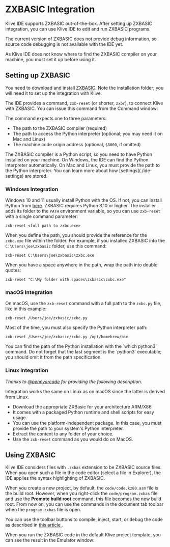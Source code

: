 
# ZXBASIC Integration

Klive IDE supports ZXBASIC out-of-the-box. After setting up ZXBASIC integration, you can use Klive IDE to edit and run ZXBASIC programs.

<Callout type="info" emoji="💡">
The current version of ZXBASIC does not provide debug information, so source code debugging is not available with the IDE yet.
</Callout>

As Klive IDE does not know where to find the ZXBASIC compiler on your machine, you must set it up before using it.

## Setting up ZXBASIC

You need to download and install [ZXBASIC](https://zxbasic.readthedocs.io/en/latest/archive/). Note the installation folder; you will need it to set up the integration with Klive.

The IDE provides a command, `zxb-reset` (or shorter, `zxbr`), to connect Klive with ZXBASIC. You can issue this command from the Command window:

<ClickableImage src="/images/working-with-ide/zxb-reset.png" width="770" />

The command expects one to three parameters:
- The path to the ZXBASIC compiler (required)
- The path to access the Python interpreter (optional; you may need it on Mac and Linux)
- The machine code origin address (optional, `$8000`, if omitted)

<Callout type="info" emoji="💡">
The ZXBASIC compiler is a Python script, so you need to have Python installed on your machine. On Windows, the IDE can find the Python interpreter automatically. On Mac and Linux, you must provide the path to the Python interpreter.
</Callout>

<Callout type="info" emoji="💡">
You can learn more about how [settings](./ide-settings) are stored.
</Callout>

### Windows Integration

Windows 10 and 11 usually install Python with the OS. If not, you can install Python from [here](https://www.python.org/downloads/). ZXBASIC requires Python 3.10 or higher. The installer adds its folder to the `PATH` environment variable, so you can use `zxb-reset` with a single command parameter:

```text
zxb-reset <full path to zxbc.exe>
```

When you define the path, you should provide the reference for the `zxbc.exe` file within the folder. For example, if you installed ZXBASIC into the `C:\Users\joe\zxbasic` folder, use this command:

```text
zxb-reset C:\Users\joe\zxbasic\zxbc.exe
```

When you have a space anywhere in the path, wrap the path into double quotes:

```text
zxb-reset "C:\My folder with spaces\zxbasic\zxbc.exe"
```

### macOS Integration

On macOS, use the `zxb-reset` command with a full path to the `zxbc.py` file, like in this example:

```text
zxb-reset /Users/joe/zxbasic/zxbc.py
```

Most of the time, you must also specify the Python interpreter path:

```text
zxb-reset /Users/joe/zxbasic/zxbc.py /opt/homebrew/bin
```

<Callout type="info" emoji="💡">
You can find the path of the Python installation with the `which python3` command. Do not forget that the last segment is the `python3` executable; you should omit it from the path specification.
</Callout>

### Linux Integration

*Thanks to [@pennyarcade](https://github.com/pennyarcade) for providing the following description.*

Integration works the same on Linux as on macOS since the latter is derived from Linux.

- Download the appropriate ZXBasic for your architecture ARM/X86.
- It comes with a packaged Python runtime and shell scripts for easy usage.
- You can use the platform-independent package. In this case, you must provide the path to your system's Python interpreter.
- Extract the content to any folder of your choice.
- Use the `zxb-reset` command as you would do on MacOS.

## Using ZXBASIC

Klive IDE considers files with `.zxbas` extension to be ZXBASIC source files. When you open such a file in the code editor (select a file in Explorer), the IDE applies the syntax highlighting of ZXBASIC.

When you create a new project, by default, the `code/code.kz80.asm` file is the build root. However, when you right-click the `code/program.zxbas` file and use the **Promote build root** command, this file becomes the new build root. From now on, you can use the commands in the document tab toolbar when the `program.zxbas` file is open.

<ClickableImage src="/images/working-with-ide/zxb-actions.png" width="725" />

You can use the toolbar buttons to compile, inject, start, or debug the code as described in [this article ](../getting-started/creating-project#build-root-commands).

When you run the ZXBASIC code in the default Klive project template, you can see the result in the Emulator window:

<ClickableImage src="/images/working-with-ide/zxb-running.png" width="480" />
